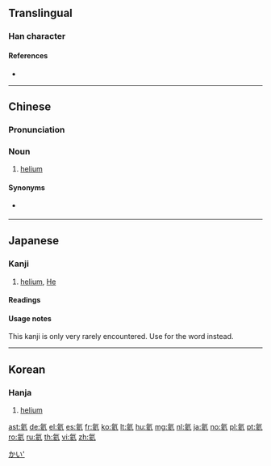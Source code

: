 ==Translingual==

===Han character===
{{Han char|rn=84|rad=气|as=06|sn=10|four=80817|canj=ONYVO|ids=⿹气亥}}
<!--note: several databases give the definition of this character as "fluorine," but that is incorrect; the correct definition is "helium."-->

====References====
* {{Han ref|kx=0599.151|dkj=17063|dj=0992.030|hdz=32011.120|uh=6C26|ud=27686|bh=AEF3|bd=44787}}

----

==Chinese==
{{zh-forms}}

===Pronunciation===
{{zh-pron
|m=hài
|ma=
|c=hoi6
|h=pfs=hoi
|md=hâi
|mn=hāi
|w=
|mc=
|oc=
|cat=n
}}

===Noun===
{{zh-noun}}

# [[helium]]<!--note: several databases give the definition of this character as "fluorine," but that is incorrect; the correct definition is "helium."-->

====Synonyms====
* {{qualifier|obsolete}} {{zh-l|氜}}

{{zh-cat|Chemical elements}}

----

==Japanese==

===Kanji===
{{ja-kanji|grade=uc|rs=气06}}

# [[helium]], [[He]]

====Readings====
{{ja-readings
|on=[[がい]] (gai)
}}

====Usage notes====
This kanji is only very rarely encountered. Use {{l|ja|ヘリウム}} for the word {{m|en|helium}} instead.

[[Category:ja:Chemical elements|かい']]

----

==Korean==

===Hanja===
{{ko-hanja|hangeul=해|eumhun=|rv=hae|mr=hae|y=hay}}

# [[helium]]

[[ast:氦]]
[[de:氦]]
[[el:氦]]
[[es:氦]]
[[fr:氦]]
[[ko:氦]]
[[lt:氦]]
[[hu:氦]]
[[mg:氦]]
[[nl:氦]]
[[ja:氦]]
[[no:氦]]
[[pl:氦]]
[[pt:氦]]
[[ro:氦]]
[[ru:氦]]
[[th:氦]]
[[vi:氦]]
[[zh:氦]]